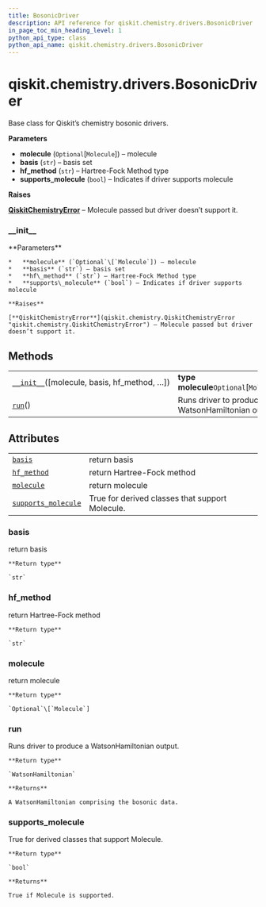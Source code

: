 ```yaml
---
title: BosonicDriver
description: API reference for qiskit.chemistry.drivers.BosonicDriver
in_page_toc_min_heading_level: 1
python_api_type: class
python_api_name: qiskit.chemistry.drivers.BosonicDriver
---
```


# qiskit.chemistry.drivers.BosonicDriver

<Class id="qiskit.chemistry.drivers.BosonicDriver" isDedicatedPage={true} github="https://github.com/qiskit-community/qiskit-aqua/tree/stable/0.9/qiskit/chemistry/drivers/bosonic_driver.py" signature="BosonicDriver(molecule=None, basis='sto3g', hf_method='rhf', supports_molecule=False)">
  Base class for Qiskit’s chemistry bosonic drivers.

  **Parameters**

  *   **molecule** (`Optional`\[`Molecule`]) – molecule
  *   **basis** (`str`) – basis set
  *   **hf\_method** (`str`) – Hartree-Fock Method type
  *   **supports\_molecule** (`bool`) – Indicates if driver supports molecule

  **Raises**

  [**QiskitChemistryError**](qiskit.chemistry.QiskitChemistryError "qiskit.chemistry.QiskitChemistryError") – Molecule passed but driver doesn’t support it.

  ### \_\_init\_\_

  <Function id="qiskit.chemistry.drivers.BosonicDriver.__init__" name="__init__" signature="abstract __init__(molecule=None, basis='sto3g', hf_method='rhf', supports_molecule=False)">
    **Parameters**

    *   **molecule** (`Optional`\[`Molecule`]) – molecule
    *   **basis** (`str`) – basis set
    *   **hf\_method** (`str`) – Hartree-Fock Method type
    *   **supports\_molecule** (`bool`) – Indicates if driver supports molecule

    **Raises**

    [**QiskitChemistryError**](qiskit.chemistry.QiskitChemistryError "qiskit.chemistry.QiskitChemistryError") – Molecule passed but driver doesn’t support it.
  </Function>

  ## Methods

  |                                                                                                                                                     |                                                    |
  | --------------------------------------------------------------------------------------------------------------------------------------------------- | -------------------------------------------------- |
  | [`__init__`](#qiskit.chemistry.drivers.BosonicDriver.__init__ "qiskit.chemistry.drivers.BosonicDriver.__init__")(\[molecule, basis, hf\_method, …]) | **type molecule**`Optional`\[`Molecule`]           |
  | [`run`](#qiskit.chemistry.drivers.BosonicDriver.run "qiskit.chemistry.drivers.BosonicDriver.run")()                                                 | Runs driver to produce a WatsonHamiltonian output. |

  ## Attributes

  |                                                                                                                                             |                                                 |
  | ------------------------------------------------------------------------------------------------------------------------------------------- | ----------------------------------------------- |
  | [`basis`](#qiskit.chemistry.drivers.BosonicDriver.basis "qiskit.chemistry.drivers.BosonicDriver.basis")                                     | return basis                                    |
  | [`hf_method`](#qiskit.chemistry.drivers.BosonicDriver.hf_method "qiskit.chemistry.drivers.BosonicDriver.hf_method")                         | return Hartree-Fock method                      |
  | [`molecule`](#qiskit.chemistry.drivers.BosonicDriver.molecule "qiskit.chemistry.drivers.BosonicDriver.molecule")                            | return molecule                                 |
  | [`supports_molecule`](#qiskit.chemistry.drivers.BosonicDriver.supports_molecule "qiskit.chemistry.drivers.BosonicDriver.supports_molecule") | True for derived classes that support Molecule. |

  ### basis

  <Function id="qiskit.chemistry.drivers.BosonicDriver.basis" name="basis" signature="property basis">
    return basis

    **Return type**

    `str`
  </Function>

  ### hf\_method

  <Function id="qiskit.chemistry.drivers.BosonicDriver.hf_method" name="hf_method" signature="property hf_method">
    return Hartree-Fock method

    **Return type**

    `str`
  </Function>

  ### molecule

  <Function id="qiskit.chemistry.drivers.BosonicDriver.molecule" name="molecule" signature="property molecule">
    return molecule

    **Return type**

    `Optional`\[`Molecule`]
  </Function>

  ### run

  <Function id="qiskit.chemistry.drivers.BosonicDriver.run" name="run" signature="abstract run()">
    Runs driver to produce a WatsonHamiltonian output.

    **Return type**

    `WatsonHamiltonian`

    **Returns**

    A WatsonHamiltonian comprising the bosonic data.
  </Function>

  ### supports\_molecule

  <Function id="qiskit.chemistry.drivers.BosonicDriver.supports_molecule" name="supports_molecule" signature="property supports_molecule">
    True for derived classes that support Molecule.

    **Return type**

    `bool`

    **Returns**

    True if Molecule is supported.
  </Function>
</Class>

